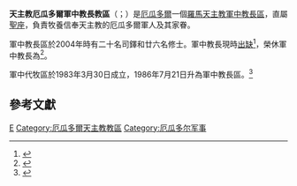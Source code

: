 {{Multiple issues|
{{Primarysources|time=2019-12-16T05:11:10+00:00}}
{{Refimprove|time=2019-12-16T05:11:10+00:00}}
}}
{{Infobox diocese
|name =厄瓜多爾
|jurisdiction = 軍中教長區
|latin = Ordinariate Militaris Aequatoriae
|local = {{lang|es|Obispado Castrense del Ecuador}}{{es}}
|border = catholic
|image =
|image_size = 
|caption =
|location={{ECU}}
|territory =
|rite = [[羅馬禮|羅馬禮]]
|patron = 
|province = （直屬[[聖座|聖座]]）
|established = 1983年
|cathedral = 
|co-cathedral = 
|leadership = 軍中教長
|pope = {{incumbent pope}}
|military ordinary = （[[教座出缺|教座出缺]]）
|title1 = 榮休軍中教長
|title1_name = {{link-de|彌額爾·安傑洛·阿吉拉爾-米蘭達|Miguel Angel Aguilar Miranda}}
|emeritus = 
|vicar general = 
|chancery = 
|procura =
|population = 
|parishes = 
|churches = 
|congregations = 
|secular priests = 20
|image2 = 
|image2_size = 
|image2_alt = 
|caption2 = 
|curia = 
|address = 
|telephone_no = 
|website =
|footnote =  
}}
'''天主教厄瓜多爾軍中教長教區'''（{{lang-la|Ordinariatus Militaris Aequatoriae}}；{{lang-es|Obispado Castrense del Ecuador}}）是[[厄瓜多爾|厄瓜多爾]]一個[[羅馬天主教|羅馬天主教]][[軍中教長區|軍中教長區]]，直屬[[聖座|聖座]]，負責牧養信奉天主教的厄瓜多爾軍人及其家眷。

軍中教長區於2004年時有二十名司鐸和廿六名修士。軍中教長現時[[教座出缺|出缺]]<ref>{{cite press release |title=Resignations and Appointments, 12.12.2019 |url=https://press.vatican.va/content/salastampa/en/bollettino/pubblico/2019/12/12/191212e.html |publisher=Holy See Press Office |accessdate=2019-12-15 |archiveurl=https://web.archive.org/web/20191215093308/https://press.vatican.va/content/salastampa/en/bollettino/pubblico/2019/12/12/191212e.html |archivedate=2019-12-15 |language=en |date=2019-12-12 |dead-url=no }}</ref>，榮休軍中教長為{{link-de|彌額爾·安傑洛·阿吉拉爾-米蘭達|Miguel Angel Aguilar Miranda}}<ref>{{cite press release |title=Rinunce e nomine, 18.06.2014 |url=https://press.vatican.va/content/salastampa/it/bollettino/pubblico/2014/06/18/0450/01025.html |publisher=Sala Stampa della Santa Sede |accessdate=2019-12-16 |archiveurl=https://web.archive.org/web/20191216044559/https://press.vatican.va/content/salastampa/it/bollettino/pubblico/2014/06/18/0450/01025.html |archivedate=2019-12-16 |language=it |date=2014-06-18 |dead-url=no }}</ref>。

軍中代牧區於1983年3月30日成立，1986年7月21日升為軍中教長區。<ref>{{cite web |author1=Ioannes Paulus PP. II |title=SPIRITUALI MILITUM CURAE |url=https://w2.vatican.va/content/john-paul-ii/la/apost_constitutions/documents/hf_jp-ii_apc_19860421_spirituali-militum-curae.html |publisher=Libreria Editrice Vaticana |accessdate=2019-12-16 |archiveurl=https://web.archive.org/web/20191216045107/https://w2.vatican.va/content/john-paul-ii/la/apost_constitutions/documents/hf_jp-ii_apc_19860421_spirituali-militum-curae.html |archivedate=2019-12-16 |language=la |date=1986-04-21 |dead-url=no }}</ref>

==參考文獻==
{{Reflist}}

{{軍中教長區}}
{{厄瓜多爾天主教教區}}

[[Category:軍中教長區|E]]
[[Category:厄瓜多爾天主教教區|Category:厄瓜多爾天主教教區]]
[[Category:厄瓜多尔军事|Category:厄瓜多尔军事]]